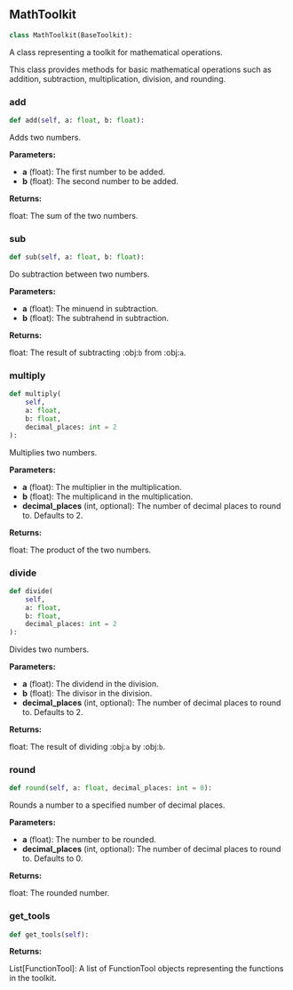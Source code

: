 <a id="camel.toolkits.math_toolkit"></a>

<a id="camel.toolkits.math_toolkit.MathToolkit"></a>

## MathToolkit

```python
class MathToolkit(BaseToolkit):
```

A class representing a toolkit for mathematical operations.

This class provides methods for basic mathematical operations such as
addition, subtraction, multiplication, division, and rounding.

<a id="camel.toolkits.math_toolkit.MathToolkit.add"></a>

### add

```python
def add(self, a: float, b: float):
```

Adds two numbers.

**Parameters:**

- **a** (float): The first number to be added.
- **b** (float): The second number to be added.

**Returns:**

  float: The sum of the two numbers.

<a id="camel.toolkits.math_toolkit.MathToolkit.sub"></a>

### sub

```python
def sub(self, a: float, b: float):
```

Do subtraction between two numbers.

**Parameters:**

- **a** (float): The minuend in subtraction.
- **b** (float): The subtrahend in subtraction.

**Returns:**

  float: The result of subtracting :obj:`b` from :obj:`a`.

<a id="camel.toolkits.math_toolkit.MathToolkit.multiply"></a>

### multiply

```python
def multiply(
    self,
    a: float,
    b: float,
    decimal_places: int = 2
):
```

Multiplies two numbers.

**Parameters:**

- **a** (float): The multiplier in the multiplication.
- **b** (float): The multiplicand in the multiplication.
- **decimal_places** (int, optional): The number of decimal places to round to. Defaults to 2.

**Returns:**

  float: The product of the two numbers.

<a id="camel.toolkits.math_toolkit.MathToolkit.divide"></a>

### divide

```python
def divide(
    self,
    a: float,
    b: float,
    decimal_places: int = 2
):
```

Divides two numbers.

**Parameters:**

- **a** (float): The dividend in the division.
- **b** (float): The divisor in the division.
- **decimal_places** (int, optional): The number of decimal places to round to. Defaults to 2.

**Returns:**

  float: The result of dividing :obj:`a` by :obj:`b`.

<a id="camel.toolkits.math_toolkit.MathToolkit.round"></a>

### round

```python
def round(self, a: float, decimal_places: int = 0):
```

Rounds a number to a specified number of decimal places.

**Parameters:**

- **a** (float): The number to be rounded.
- **decimal_places** (int, optional): The number of decimal places to round to. Defaults to 0.

**Returns:**

  float: The rounded number.

<a id="camel.toolkits.math_toolkit.MathToolkit.get_tools"></a>

### get_tools

```python
def get_tools(self):
```

**Returns:**

  List[FunctionTool]: A list of FunctionTool objects
representing the functions in the toolkit.
